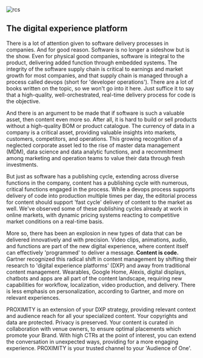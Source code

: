 

<div className={styles["Welcome"]}>

<div className={styles["rcs"]}>
  <img src={[pencil]} alt="rcs" />
</div>

## The digital experience platform 
There is a lot of attention given to software delivery processes in companies. And for good reason. Software is no longer a sideshow but is the show. Even for physical good companies, software is integral to the product, delivering added function through embedded systems. The integrity of the software supply chain is critical to earnings and market growth for most companies, and that supply chain is managed through a process called devops (short for 'developer operations'). There are a lot of books written on the topic, so we won't go into it here. Just suffice it to say that a high-quality, well-orchestrated, real-time delivery process for code is the objective.

And there is an argument to be made that if software is such a valuable asset, then content even more so. After all, it is hard to build or sell products without a high-quality BOM or product catalogue. The currency of data in a company is a critical asset, providing valuable insights into markets, customers, competitors, and operations. This growing recognition of a neglected corporate asset led to the rise of master data management (MDM), data science and data analytic functions, and a recommitment among marketing and operation teams to value their data through fresh investments.

But just as software has a publishing cycle, extending across diverse functions in the company, content has a publishing cycle with numerous, critical functions engaged in the process. While a devops process supports delivery of code into production multiple times per day, the editorial process for content should support 'fast cycle' delivery of content to the market as well. We've observed some of these publishing cycles already at work in online markets, with dynamic pricing systems reacting to competitive market conditions on a real-time basis.

More so, there has been an explosion in new types of data that can be delivered innovatively and with precision. Video clips, animations, audio, and functions are part of the new digital experience, where content itself can effectively 'programmed' to deliver a message. **Content is code.** Gartner recognized this radical shift in content management by shifting their research to 'digital experience platforms' (DXP) and away from traditional content management. Wearables, Google Home, Alexis, digital displays, chatbots and apps are all part of the content landscape, requiring new capabilities for workflow, localization, video production, and delivery. There is less emphasis on personalization, according to Gartner, and more on relevant experiences.

PROXIMITY is an extension of your DXP strategy, providing relevant context and audience reach for all your specialized content. Your copyrights and data are protected. Privacy is preserved. Your content is curated in collaboration with venue owners, to ensure optimal placements which promote your Brand. With high CTRs at the point of interest, you can extend the conversation in unexpected ways, providing for a more engaging experience. PROXIMITY is your trusted channel to your 'Audience of One'.

</div>